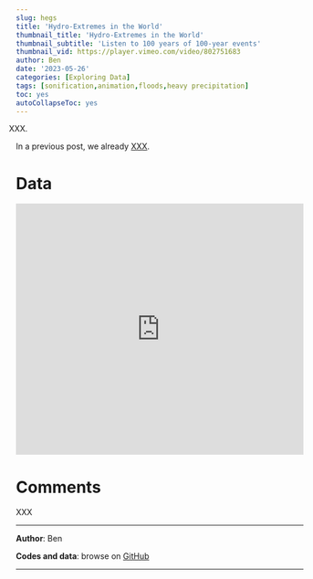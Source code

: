 ---
slug: hegs
title: 'Hydro-Extremes in the World'
thumbnail_title: 'Hydro-Extremes in the World'
thumbnail_subtitle: 'Listen to 100 years of 100-year events'
thumbnail_vid: https://player.vimeo.com/video/802751683
author: Ben
date: '2023-05-26'
categories: [Exploring Data]
tags: [sonification,animation,floods,heavy precipitation]
toc: yes
autoCollapseToc: yes
---

XXX. 

In a previous post, we already [XXX](/blog/rhythm-of-flood-occurrences). 

# Data

<p></p>

<iframe src="https://player.vimeo.com/video/802751683" frameborder="0" width="100%" height="440" allowfullscreen="allowfullscreen"></iframe>

<p></p>


# Comments

XXX


---

**Author**: Ben

**Codes and data**: browse on [GitHub](https://github.com/globXblog/scripts/tree/main/src/hegs)

---
